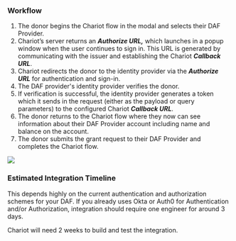 ### Workflow

1. The donor begins the Chariot flow in the modal and selects their DAF Provider.
2. Chariot’s server returns an ***Authorize URL,*** which launches in a popup window when the user continues to sign in. This URL is generated by communicating with the issuer and establishing the Chariot ***Callback URL***.
3. Chariot redirects the donor to the identity provider via the ***Authorize URL*** for authentication and sign-in.
4. The DAF provider's identity provider verifies the donor.
5. If verification is successful, the identity provider generates a token which it sends in the request (either as the payload or query parameters) to the configured Chariot ***Callback URL***.
6. The donor returns to the Chariot flow where they now can see information about their DAF Provider account including name and balance on the account.
7. The donor submits the grant request to their DAF Provider and completes the Chariot flow.

<img src='../../images/backend_integration.png' />

### Estimated Integration Timeline

This depends highly on the current authentication and authorization schemes for your DAF. If you already uses Okta or Auth0 for Authentication and/or Authorization, integration should require one engineer for around 3 days. 

Chariot will need 2 weeks to build and test the integration.
